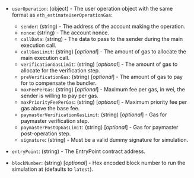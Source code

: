 - `userOperation`: (object) - The user operation object with the same format as `eth_estimateUserOperationGas`:
  - `sender`: (string) - The address of the account making the operation.
  - `nonce`: (string) - The account nonce.
  - `callData`: (string) - The data to pass to the sender during the main execution call.
  - `callGasLimit`: (string) [_optional_] - The amount of gas to allocate the main execution call.
  - `verificationGasLimit`: (string) [_optional_] - The amount of gas to allocate for the verification step.
  - `preVerificationGas`: (string) [_optional_] - The amount of gas to pay for to compensate the bundler.
  - `maxFeePerGas`: (string) [_optional_] - Maximum fee per gas, in wei, the sender is willing to pay per gas.
  - `maxPriorityFeePerGas`: (string) [_optional_] - Maximum priority fee per gas above the base fee.
  - `paymasterVerificationGasLimit`: (string) [_optional_] - Gas for paymaster verification step.
  - `paymasterPostOpGasLimit`: (string) [_optional_] - Gas for paymaster post-operation step.
  - `signature`: (string) - Must be a valid dummy signature for simulation.

- `entryPoint`: (string) - The EntryPoint contract address.

- `blockNumber`: (string) [_optional_] - Hex encoded block number to run the simulation at (defaults to `latest`).
